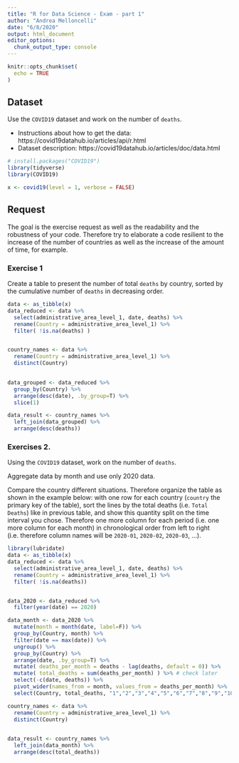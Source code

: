 ```yaml
---
title: "R for Data Science - Exam - part 1"
author: "Andrea Melloncelli"
date: "6/8/2020"
output: html_document
editor_options: 
  chunk_output_type: console
---
```


```r
knitr::opts_chunk$set(
  echo = TRUE 
)
```


## Dataset 

Use the `COVID19` dataset and work on the number of `deaths`.

- Instructions about how to get the data: https://covid19datahub.io/articles/api/r.html
- Dataset description: https://covid19datahub.io/articles/doc/data.html

```r
# install.packages("COVID19")
library(tidyverse)
library(COVID19)

x <- covid19(level = 1, verbose = FALSE)
```


## Request

The goal is the exercise request as well as the readability and the robustness of your code. Therefore try to elaborate a code resilient to the increase of the number of countries as well as the increase of the amount of time, for example. 

### Exercise 1

Create a table to present the number of total `deaths` by country, sorted by the cumulative number of `deaths` in decreasing order.

```r
data <- as_tibble(x)
data_reduced <- data %>%
  select(administrative_area_level_1, date, deaths) %>% 
  rename(Country = administrative_area_level_1) %>% 
  filter( !is.na(deaths) )


country_names <- data %>% 
  rename(Country = administrative_area_level_1) %>% 
  distinct(Country)
  

data_grouped <- data_reduced %>% 
  group_by(Country) %>% 
  arrange(desc(date), .by_group=T) %>% 
  slice(1)

data_result <- country_names %>% 
  left_join(data_grouped) %>% 
  arrange(desc(deaths))


```

### Exercises 2.

Using the `COVID19` dataset, work on the number of `deaths`.

Aggregate data by month and use only 2020 data.

Compare the country different situations. Therefore organize the table as shown in the example below: with one row for each country (`country` the primary key of the table), sort the lines by the total deaths (i.e. `Total Deaths`) like in previous table, and show this quantity split on the time interval you chose. Therefore one more column for each period (i.e. one more column for each month) in chronological order from left to right (i.e. therefore column names will be `2020-01`, `2020-02`, `2020-03`, ...). 

```r
library(lubridate)
data <- as_tibble(x)
data_reduced <- data %>%
  select(administrative_area_level_1, date, deaths) %>% 
  rename(Country = administrative_area_level_1) %>% 
  filter( !is.na(deaths))


data_2020 <- data_reduced %>%
  filter(year(date) == 2020)

data_month <- data_2020 %>% 
  mutate(month = month(date, label=F)) %>% 
  group_by(Country, month) %>% 
  filter(date == max(date)) %>% 
  ungroup() %>% 
  group_by(Country) %>% 
  arrange(date, .by_group=T) %>% 
  mutate( deaths_per_month = deaths - lag(deaths, default = 0)) %>% 
  mutate( total_deaths = sum(deaths_per_month) ) %>% # check later
  select(-c(date, deaths)) %>% 
  pivot_wider(names_from = month, values_from = deaths_per_month) %>% 
  select(Country, total_deaths, "1","2","3","4","5","6","7","8","9","10","11","12")%>%   rename("2020-01"="1", "2020-02"="2", "2020-03"="3", "2020-04"="4", "2020-05"="5", "2020-06"="6", "2020-07"="7", "2020-08"="8", "2020-09"="9", "2020-10"="10", "2020-11"="11", "2020-12"="12")

country_names <- data %>% 
  rename(Country = administrative_area_level_1) %>% 
  distinct(Country)
  

data_result <- country_names %>% 
  left_join(data_month) %>% 
  arrange(desc(total_deaths))
```

